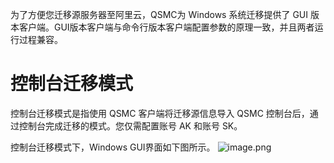 为了方便您迁移源服务器至阿里云，QSMC为 Windows 系统迁移提供了 GUI 版本客户端。GUI版本客户端与命令行版本客户端配置参数的原理一致，并且两者运行过程兼容。

# 控制台迁移模式
控制台迁移模式是指使用 QSMC 客户端将迁移源信息导入 QSMC 控制台后，通过控制台完成迁移的模式。您仅需配置账号 AK 和账号 SK。 

控制台迁移模式下，Windows GUI界面如下图所示。
![image.png](https://dn-odum9helk.qbox.me/Fquy5nnr3EpO2YZGHZguTrh3b7UF)